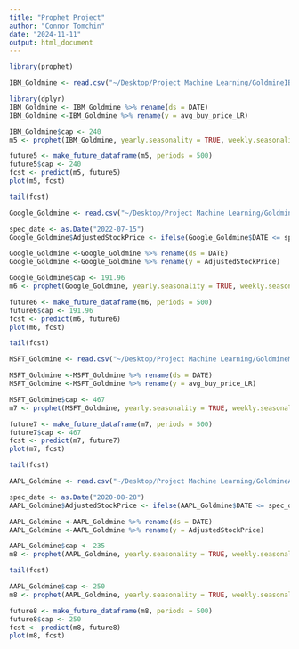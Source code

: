 ```yaml
---
title: "Prophet Project"
author: "Connor Tomchin"
date: "2024-11-11"
output: html_document
---
```



```r
library(prophet)
```


```r
IBM_Goldmine <- read.csv("~/Desktop/Project Machine Learning/GoldmineIBM.csv")
```

```r
library(dplyr)
IBM_Goldmine <- IBM_Goldmine %>% rename(ds = DATE)
IBM_Goldmine <-IBM_Goldmine %>% rename(y = avg_buy_price_LR)
```

```r
IBM_Goldmine$cap <- 240
m5 <- prophet(IBM_Goldmine, yearly.seasonality = TRUE, weekly.seasonality = TRUE)
```

```r
future5 <- make_future_dataframe(m5, periods = 500)
future5$cap <- 240
fcst <- predict(m5, future5)
plot(m5, fcst)
```


```r
tail(fcst)
```


```r
Google_Goldmine <- read.csv("~/Desktop/Project Machine Learning/GoldmineGoog.csv")
```

```r
spec_date <- as.Date("2022-07-15")
Google_Goldmine$AdjustedStockPrice <- ifelse(Google_Goldmine$DATE <= spec_date, Google_Goldmine$avg_buy_price_LR/20, Google_Goldmine$avg_buy_price_LR)
```

```r
Google_Goldmine <-Google_Goldmine %>% rename(ds = DATE)
Google_Goldmine <-Google_Goldmine %>% rename(y = AdjustedStockPrice)
```

```r
Google_Goldmine$cap <- 191.96
m6 <- prophet(Google_Goldmine, yearly.seasonality = TRUE, weekly.seasonality = TRUE)
```

```r
future6 <- make_future_dataframe(m6, periods = 500)
future6$cap <- 191.96
fcst <- predict(m6, future6)
plot(m6, fcst)
```



```r
tail(fcst)
```

```r
MSFT_Goldmine <- read.csv("~/Desktop/Project Machine Learning/GoldmineMsft.csv")
```

```r
MSFT_Goldmine <-MSFT_Goldmine %>% rename(ds = DATE)
MSFT_Goldmine <-MSFT_Goldmine %>% rename(y = avg_buy_price_LR)
```

```r
MSFT_Goldmine$cap <- 467
m7 <- prophet(MSFT_Goldmine, yearly.seasonality = TRUE, weekly.seasonality = TRUE)
```

```r
future7 <- make_future_dataframe(m7, periods = 500)
future7$cap <- 467
fcst <- predict(m7, future7)
plot(m7, fcst)
```

```r
tail(fcst)
```


```r
AAPL_Goldmine <- read.csv("~/Desktop/Project Machine Learning/GoldmineAAPL.csv")
```

```r
spec_date <- as.Date("2020-08-28")
AAPL_Goldmine$AdjustedStockPrice <- ifelse(AAPL_Goldmine$DATE <= spec_date, AAPL_Goldmine$avg_buy_price_LR/4, AAPL_Goldmine$avg_buy_price_LR)
```


```r
AAPL_Goldmine <-AAPL_Goldmine %>% rename(ds = DATE)
AAPL_Goldmine <-AAPL_Goldmine %>% rename(y = AdjustedStockPrice)
```

```r
AAPL_Goldmine$cap <- 235
m8 <- prophet(AAPL_Goldmine, yearly.seasonality = TRUE, weekly.seasonality = TRUE)
```


```r
tail(fcst)
```


```r
AAPL_Goldmine$cap <- 250
m8 <- prophet(AAPL_Goldmine, yearly.seasonality = TRUE, weekly.seasonality = TRUE)
```

```r
future8 <- make_future_dataframe(m8, periods = 500)
future8$cap <- 250
fcst <- predict(m8, future8)
plot(m8, fcst)
```


